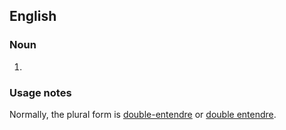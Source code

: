 {{also|double entendres}}
==English==

===Noun===
{{head|en|noun form}}

# {{lb|en|nonstandard}} {{alternative spelling of|en|double entendres}}

===Usage notes===
Normally, the plural form is [[double-entendre]] or [[double entendre]].